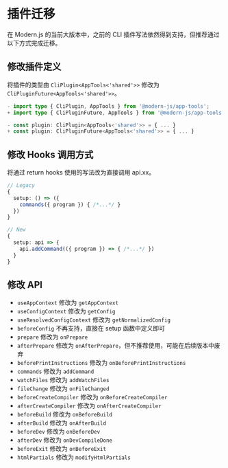 # 插件迁移

在 Modern.js 的当前大版本中，之前的 CLI 插件写法依然得到支持，但推荐通过以下方式完成迁移。

## 修改插件定义

将插件的类型由 `CliPlugin<AppTools<'shared'>>` 修改为 `CliPluginFuture<AppTools<'shared'>>`。

```ts
- import type { CliPlugin, AppTools } from '@modern-js/app-tools';
+ import type { CliPluginFuture, AppTools } from '@modern-js/app-tools';

- const plugin: CliPlugin<AppTools<'shared'>> = { ... }
+ const plugin: CliPluginFuture<AppTools<'shared'>> = { ... }
```
## 修改 Hooks 调用方式

将通过 return hooks 使用的写法改为直接调用 api.xx。

```ts
// Legacy
{
  setup: () => ({
    commands({ program }) { /*...*/ }
  })
}

// New
{
  setup: api => {
    api.addCommand(({ program }) => { /*...*/ })
  }
}
```

## 修改 API

- `useAppContext` 修改为 `getAppContext`
- `useConfigContext` 修改为 `getConfig`
- `useResolvedConfigContext` 修改为 `getNormalizedConfig`
- `beforeConfig` 不再支持，直接在 setup 函数中定义即可
- `prepare` 修改为 `onPrepare`
- `afterPrepare` 修改为 `onAfterPrepare`，但不推荐使用，可能在后续版本中废弃
- `beforePrintInstructions` 修改为 `onBeforePrintInstructions`
- `commands` 修改为 `addCommand`
- `watchFiles` 修改为 `addWatchFiles`
- `fileChange` 修改为 `onFileChanged`
- `beforeCreateCompiler` 修改为 `onBeforeCreateCompiler`
- `afterCreateCompiler` 修改为 `onAfterCreateCompiler`
- `beforeBuild` 修改为 `onBeforeBuild`
- `afterBuild` 修改为 `onAfterBuild`
- `beforeDev` 修改为 `onBeforeDev`
- `afterDev` 修改为 `onDevCompileDone`
- `beforeExit` 修改为 `onBeforeExit`
- `htmlPartials` 修改为 `modifyHtmlPartials`
